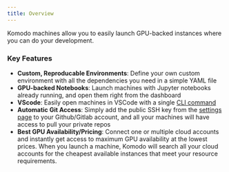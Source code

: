 ```yaml
---
title: Overview
---
```


Komodo machines allow you to easily launch GPU-backed instances where you can do your development.

### Key Features

- **Custom, Reproducable Environments**: Define your own custom environment with all the dependencies you need in a simple YAML file
- **GPU-backed Notebooks**: Launch machines with Jupyter notebooks already running, and open them right from the dashboard
- **VScode**: Easily open machines in VSCode with a single [CLI command](../reference/komo-cli-reference/command/machine/vscode)
- **Automatic Git Access**: Simply add the public SSH key from the [settings page](https://app.komodo.io/settings) to your Github/Gitlab account, and all your machines will have access to pull your private repos
- **Best GPU Availability/Pricing**: Connect one or multiple cloud accounts and instantly get access to maximum GPU availability at the lowest prices. When you launch a machine, Komodo will search all your cloud accounts for the cheapest available instances that meet your resource requirements.